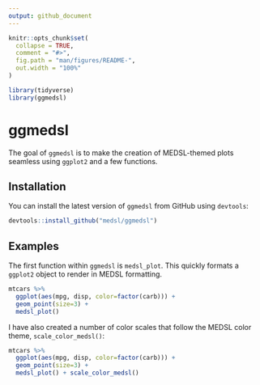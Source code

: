 ```yaml
---
output: github_document
---
```


<!-- README.md is generated from README.Rmd. Please edit that file -->

```r
knitr::opts_chunk$set(
  collapse = TRUE,
  comment = "#>",
  fig.path = "man/figures/README-",
  out.width = "100%"
)

library(tidyverse)
library(ggmedsl)
```
# ggmedsl

The goal of `ggmedsl` is to make the creation of MEDSL-themed plots seamless using `ggplot2` and a few functions. 

## Installation

You can install the latest version of `ggmedsl` from GitHub using `devtools`:

``` r
devtools::install_github("medsl/ggmedsl")
```

## Examples

The first function within `ggmedsl` is `medsl_plot`. This quickly formats a `ggplot2` object to render in MEDSL formatting. 

```r
mtcars %>% 
  ggplot(aes(mpg, disp, color=factor(carb))) +
  geom_point(size=3) +
  medsl_plot()
```

I have also created a number of color scales that follow the MEDSL color theme, `scale_color_medsl()`: 

```r
mtcars %>% 
  ggplot(aes(mpg, disp, color=factor(carb))) +
  geom_point(size=3) +
  medsl_plot() + scale_color_medsl()
```

